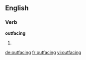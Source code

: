 ==English==

===Verb===
'''outfacing'''

# {{present participle of|outface}}

[[de:outfacing]]
[[fr:outfacing]]
[[vi:outfacing]]
